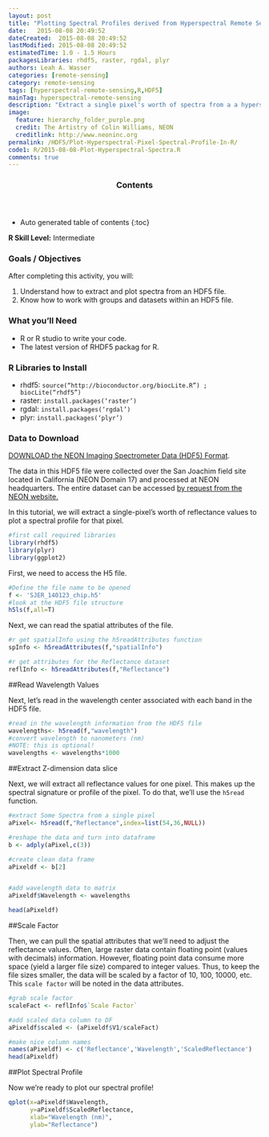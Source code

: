 ```yaml
---
layout: post
title: "Plotting Spectral Profiles derived from Hyperspectral Remote Sensing Data in HDF5 Format in R"
date:   2015-08-08 20:49:52
dateCreated:  2015-08-08 20:49:52
lastModified: 2015-08-08 20:49:52
estimatedTime: 1.0 - 1.5 Hours
packagesLibraries: rhdf5, raster, rgdal, plyr
authors: Leah A. Wasser
categories: [remote-sensing]
category: remote-sensing
tags: [hyperspectral-remote-sensing,R,HDF5]
mainTag: hyperspectral-remote-sensing
description: "Extract a single pixel's worth of spectra from a a hyperspectral dataset stored in HDF5 format in R. Visualize the spectral profile." 
image:
  feature: hierarchy_folder_purple.png
  credit: The Artistry of Colin Williams, NEON
  creditlink: http://www.neoninc.org
permalink: /HDF5/Plot-Hyperspectral-Pixel-Spectral-Profile-In-R/
code1: R/2015-08-08-Plot-Hyperspectral-Spectra.R
comments: true
---
```


<section id="table-of-contents" class="toc">
  <header>
    <h3>Contents</h3>
  </header>
<div id="drawer" markdown="1">
*  Auto generated table of contents
{:toc}
</div>
</section><!-- /#table-of-contents -->

<div id="objectives">
<strong>R Skill Level:</strong> Intermediate

<h3>Goals / Objectives</h3>
After completing this activity, you will:
<ol>
<li>Understand how to extract and plot spectra from an HDF5 file.</li>
<li>Know how to work with groups and datasets within an HDF5 file.</li>

</ol>

<h3>What you'll Need</h3>
<ul>
<li>R or R studio to write your code.</li>
<li>The latest version of RHDF5 packag for R.</li>
</ul>

<h3>R Libraries to Install</h3>
<ul>
<li>rhdf5: <code>source("http://bioconductor.org/biocLite.R") ;
biocLite("rhdf5")</code></li>
<li>raster: <code>install.packages('raster')</code></li>
<li>rgdal: <code>install.packages('rgdal')</code></li>
<li>plyr: <code>install.packages('plyr')</code></li>

</ul>

<h3>Data to Download</h3>
<a href="http://neonhighered.org/Data/HDF5/SJER_140123_chip.h5" class="btn btn-success"> 
DOWNLOAD the NEON Imaging Spectrometer Data (HDF5) Format</a>. 
<p>The data in this HDF5 file were collected over the San Joachim field site 
located in California (NEON Domain 17) and processed at NEON headquarters. The 
entire dataset can be accessed <a href="http://neoninc.org/data-resources/get-data/airborne-data" target="_blank">by request from the NEON website.</a>
</p>  
</div> 


In this tutorial, we will extract a single-pixel's worth of reflectance values to
plot a spectral profile for that pixel.

```r

#first call required libraries
library(rhdf5)
library(plyr)
library(ggplot2)

```

First, we need to access the H5 file.

```r

#Define the file name to be opened
f <- 'SJER_140123_chip.h5'
#look at the HDF5 file structure 
h5ls(f,all=T) 

```

Next, we can read the spatial attributes of the file.

```r

#r get spatialInfo using the h5readAttributes function 
spInfo <- h5readAttributes(f,"spatialInfo")

#r get attributes for the Reflectance dataset
reflInfo <- h5readAttributes(f,"Reflectance")


```

##Read Wavelength Values

Next, let's read in the wavelength center associated with each band in the HDF5 
file. 


```r

#read in the wavelength information from the HDF5 file
wavelengths<- h5read(f,"wavelength")
#convert wavelength to nanometers (nm)
#NOTE: this is optional!
wavelengths <- wavelengths*1000

```
##Extract Z-dimension data slice

Next, we will extract all reflectance values for one pixel. This makes up the 
spectral signature or profile of the pixel. To do that, we'll use the `h5read` 
function.


```r

#extract Some Spectra from a single pixel
aPixel<- h5read(f,"Reflectance",index=list(54,36,NULL))

#reshape the data and turn into dataframe
b <- adply(aPixel,c(3))

#create clean data frame
aPixeldf <- b[2]


#add wavelength data to matrix
aPixeldf$Wavelength <- wavelengths

head(aPixeldf)


```

##Scale Factor

Then, we can pull the spatial attributes that we'll need to adjust the reflectance 
values. Often, large raster data contain floating point (values with decimals) information.
However, floating point data consume more space (yield a larger file size) compared
to integer values. Thus, to keep the file sizes smaller, the data will be scaled
by a factor of 10, 100, 10000, etc. This `scale factor` will be noted in the data attributes.

```r

#grab scale factor
scaleFact <- reflInfo$`Scale Factor`

#add scaled data column to DF
aPixeldf$scaled <- (aPixeldf$V1/scaleFact)

#make nice column names
names(aPixeldf) <- c('Reflectance','Wavelength','ScaledReflectance')
head(aPixeldf)

```

##Plot Spectral Profile

Now we're ready to plot our spectral profile!

```r

qplot(x=aPixeldf$Wavelength, 
      y=aPixeldf$ScaledReflectance,
      xlab="Wavelength (nm)",
      ylab="Reflectance")

```

